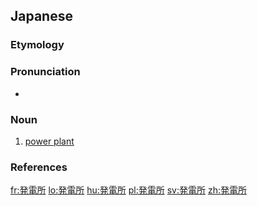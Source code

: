 ==Japanese==
{{ja-kanjitab|はつ|でん|しょ|yomi=on}}

===Etymology===
{{suffix|発電|所|lang=ja|t1=power generation|t2=place|sort=はつでんしょ}}

===Pronunciation===
* {{ja-pron|はつでんしょ|y=o|acc=0|acc2=5|acc_ref=NHK|acc2_ref=NHK}}

===Noun===
{{ja-noun|kyu=發電所|はつでんしょ}}

# [[power plant]]

===References===
<references/>

[[fr:発電所]]
[[lo:発電所]]
[[hu:発電所]]
[[pl:発電所]]
[[sv:発電所]]
[[zh:発電所]]